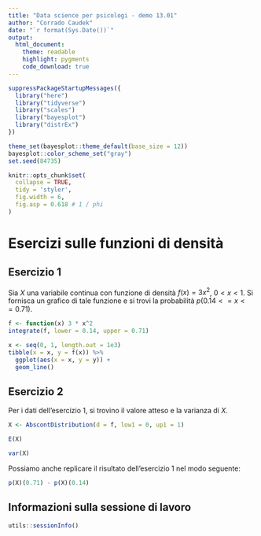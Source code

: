 ```yaml
---
title: "Data science per psicologi - demo 13.01"
author: "Corrado Caudek"
date: "`r format(Sys.Date())`"
output:
  html_document:
    theme: readable
    highlight: pygments
    code_download: true
---
```


```r
suppressPackageStartupMessages({
  library("here")
  library("tidyverse")
  library("scales")
  library("bayesplot")
  library("distrEx")
})

theme_set(bayesplot::theme_default(base_size = 12))
bayesplot::color_scheme_set("gray")
set.seed(84735)

knitr::opts_chunk$set(
  collapse = TRUE,
  tidy = 'styler',
  fig.width = 6,
  fig.asp = 0.618 # 1 / phi
)
```

# Esercizi sulle funzioni di densità

## Esercizio 1

Sia $X$ una variabile continua con funzione di densità $f(x) = 3x^2$, $0 < x < 1$. Si fornisca un grafico di tale funzione e si trovi la probabilità $p(0.14 <= x <= 0.71)$.

```r
f <- function(x) 3 * x^2
integrate(f, lower = 0.14, upper = 0.71)
```

```r
x <- seq(0, 1, length.out = 1e3)
tibble(x = x, y = f(x)) %>% 
  ggplot(aes(x = x, y = y)) +
  geom_line()
```

## Esercizio 2

Per i dati dell'esercizio 1, si trovino il valore atteso e la varianza di $X$.

```r
X <- AbscontDistribution(d = f, low1 = 0, up1 = 1)
```


```r
E(X)
```

```r
var(X)
```

Possiamo anche replicare il risultato dell'esercizio 1 nel modo seguente:

```r
p(X)(0.71) - p(X)(0.14)
```


## Informazioni sulla sessione di lavoro

```r
utils::sessionInfo()
```


